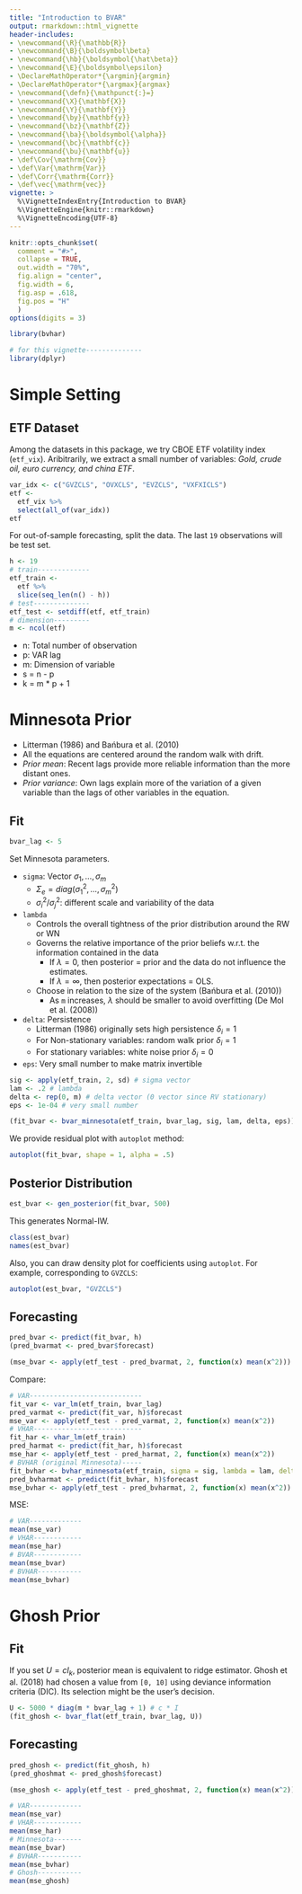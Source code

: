 ```yaml
---
title: "Introduction to BVAR"
output: rmarkdown::html_vignette
header-includes:
- \newcommand{\R}{\mathbb{R}}
- \newcommand{\B}{\boldsymbol\beta}
- \newcommand{\hb}{\boldsymbol{\hat\beta}}
- \newcommand{\E}{\boldsymbol\epsilon}
- \DeclareMathOperator*{\argmin}{argmin}
- \DeclareMathOperator*{\argmax}{argmax}
- \newcommand{\defn}{\mathpunct{:}=}
- \newcommand{\X}{\mathbf{X}}
- \newcommand{\Y}{\mathbf{Y}}
- \newcommand{\by}{\mathbf{y}}
- \newcommand{\bz}{\mathbf{Z}}
- \newcommand{\ba}{\boldsymbol{\alpha}}
- \newcommand{\bc}{\mathbf{c}}
- \newcommand{\bu}{\mathbf{u}}
- \def\Cov{\mathrm{Cov}}
- \def\Var{\mathrm{Var}}
- \def\Corr{\mathrm{Corr}}
- \def\vec{\mathrm{vec}}
vignette: >
  %\VignetteIndexEntry{Introduction to BVAR}
  %\VignetteEngine{knitr::rmarkdown}
  %\VignetteEncoding{UTF-8}
---
```


```r
knitr::opts_chunk$set(
  comment = "#>",
  collapse = TRUE,
  out.width = "70%",
  fig.align = "center",
  fig.width = 6,
  fig.asp = .618,
  fig.pos = "H"
  )
options(digits = 3)
```

```r
library(bvhar)
```

```r
# for this vignette--------------
library(dplyr)
```

# Simple Setting

## ETF Dataset

Among the datasets in this package, we try CBOE ETF volatility index (`etf_vix`).
Aribitrarily, we extract a small number of variables: *Gold, crude oil, euro currency, and china ETF*.

```r
var_idx <- c("GVZCLS", "OVXCLS", "EVZCLS", "VXFXICLS")
etf <- 
  etf_vix %>% 
  select(all_of(var_idx))
etf
```

For out-of-sample forecasting, split the data.
The last `19` observations will be test set.

```r
h <- 19
# train-------------
etf_train <- 
  etf %>% 
  slice(seq_len(n() - h))
# test--------------
etf_test <- setdiff(etf, etf_train)
# dimension---------
m <- ncol(etf)
```

- n: Total number of observation
- p: VAR lag
- m: Dimension of variable
- s = n - p
- k = m * p + 1

# Minnesota Prior

- Litterman (1986) and Bańbura et al. (2010)
- All the equations are centered around the random walk with drift.
- *Prior mean*: Recent lags provide more reliable information than the more distant ones.
- *Prior variance*: Own lags explain more of the variation of a given variable than the lags of other variables in the equation.

## Fit

```r
bvar_lag <- 5
```

Set Minnesota parameters.

- `sigma`: Vector $\sigma_1, \ldots, \sigma_m$
    - $\Sigma_e = diag(\sigma_1^2, \ldots, \sigma_m^2)$
    - $\sigma_i^2 / \sigma_j^2$: different scale and variability of the data
- `lambda`
    - Controls the overall tightness of the prior distribution around the RW or WN
    - Governs the relative importance of the prior beliefs w.r.t. the information contained in the data
        - If $\lambda = 0$, then posterior = prior and the data do not influence the estimates.
        - If $\lambda = \infty$, then posterior expectations = OLS.
    - Choose in relation to the size of the system (Bańbura et al. (2010))
        - As `m` increases, $\lambda$ should be smaller to avoid overfitting (De Mol et al. (2008))
- `delta`: Persistence
    - Litterman (1986) originally sets high persistence $\delta_i = 1$
    - For Non-stationary variables: random walk prior $\delta_i = 1$
    - For stationary variables: white noise prior $\delta_i = 0$
- `eps`: Very small number to make matrix invertible

```r
sig <- apply(etf_train, 2, sd) # sigma vector
lam <- .2 # lambda
delta <- rep(0, m) # delta vector (0 vector since RV stationary)
eps <- 1e-04 # very small number
```

```r
(fit_bvar <- bvar_minnesota(etf_train, bvar_lag, sig, lam, delta, eps))
```

We provide residual plot with `autoplot` method:

```r
autoplot(fit_bvar, shape = 1, alpha = .5)
```

## Posterior Distribution

```r
est_bvar <- gen_posterior(fit_bvar, 500)
```

This generates Normal-IW.

```r
class(est_bvar)
names(est_bvar)
```

Also, you can draw density plot for coefficients using `autoplot`.
For example, corresponding to `GVZCLS`:

```r
autoplot(est_bvar, "GVZCLS")
```

## Forecasting

```r
pred_bvar <- predict(fit_bvar, h)
(pred_bvarmat <- pred_bvar$forecast)
```

```r
(mse_bvar <- apply(etf_test - pred_bvarmat, 2, function(x) mean(x^2)))
```

Compare:

```r
# VAR----------------------------
fit_var <- var_lm(etf_train, bvar_lag)
pred_varmat <- predict(fit_var, h)$forecast
mse_var <- apply(etf_test - pred_varmat, 2, function(x) mean(x^2))
# VHAR---------------------------
fit_har <- vhar_lm(etf_train)
pred_harmat <- predict(fit_har, h)$forecast
mse_har <- apply(etf_test - pred_harmat, 2, function(x) mean(x^2))
# BVHAR (original Minnesota)-----
fit_bvhar <- bvhar_minnesota(etf_train, sigma = sig, lambda = lam, delta = delta, eps = eps)
pred_bvharmat <- predict(fit_bvhar, h)$forecast
mse_bvhar <- apply(etf_test - pred_bvharmat, 2, function(x) mean(x^2))
```

MSE:

```r
# VAR-------------
mean(mse_var)
# VHAR------------
mean(mse_har)
# BVAR------------
mean(mse_bvar)
# BVHAR-----------
mean(mse_bvhar)
```

# Ghosh Prior

## Fit

If you set $U = cI_k$, posterior mean is equivalent to ridge estimator.
Ghosh et al. (2018) had chosen a value from `[0, 10]` using deviance information criteria (DIC).
Its selection might be the user's decision.

```r
U <- 5000 * diag(m * bvar_lag + 1) # c * I
(fit_ghosh <- bvar_flat(etf_train, bvar_lag, U))
```

## Forecasting

```r
pred_ghosh <- predict(fit_ghosh, h)
(pred_ghoshmat <- pred_ghosh$forecast)
```

```r
(mse_ghosh <- apply(etf_test - pred_ghoshmat, 2, function(x) mean(x^2)))
```

```r
# VAR-------------
mean(mse_var)
# VHAR------------
mean(mse_har)
# Minnesota-------
mean(mse_bvar)
# BVHAR-----------
mean(mse_bvhar)
# Ghosh-----------
mean(mse_ghosh)
```



